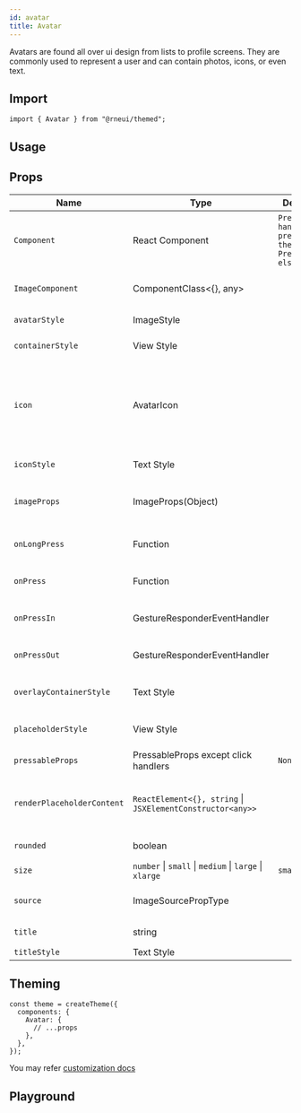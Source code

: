 ```yaml
---
id: avatar
title: Avatar
---
```



<IconsStyle />

Avatars are found all over ui design from lists to profile screens.
They are commonly used to represent a user and can contain photos, icons, or even text.

## Import

```tsx
import { Avatar } from "@rneui/themed";
```

## Usage

<Usage />

## Props

<div class='table-responsive'>

| Name                       | Type                                                       | Default                                           | Description                                                                                                                                                  |
| -------------------------- | ---------------------------------------------------------- | ------------------------------------------------- | ------------------------------------------------------------------------------------------------------------------------------------------------------------ |
| `Component`                | React Component                                            | `Press handlers present then Pressable else View` | Component for enclosing element (eg: TouchableHighlight, View, etc).                                                                                         |
| `ImageComponent`           | ComponentClass<{}, any>                                    |                                                   | Custom ImageComponent for Avatar.                                                                                                                            |
| `avatarStyle`              | ImageStyle                                                 |                                                   | Style for avatar image.                                                                                                                                      |
| `containerStyle`           | View Style                                                 |                                                   | Styling for outer container.                                                                                                                                 |
| `icon`                     | AvatarIcon                                                 |                                                   | Displays an icon as the main content of the Avatar. **Cannot be used alongside title**. When used with the `source` prop it will be used as the placeholder. |
| `iconStyle`                | Text Style                                                 |                                                   | Extra styling for icon component.                                                                                                                            |
| `imageProps`               | ImageProps(Object)                                         |                                                   | Optional properties to pass to the avatar e.g "resizeMode".                                                                                                  |
| `onLongPress`              | Function                                                   |                                                   | Callback function when long pressing component.                                                                                                              |
| `onPress`                  | Function                                                   |                                                   | Callback function when pressing component.                                                                                                                   |
| `onPressIn`                | GestureResponderEventHandler                               |                                                   | Called when a touch is engaged before `onPress`.                                                                                                             |
| `onPressOut`               | GestureResponderEventHandler                               |                                                   | Called when a touch is released before `onPress`.                                                                                                            |
| `overlayContainerStyle`    | Text Style                                                 |                                                   | Style for the view outside image or icon.                                                                                                                    |
| `placeholderStyle`         | View Style                                                 |                                                   | Adds style to the placeholder wrapper.                                                                                                                       |
| `pressableProps`           | PressableProps except click handlers                       | `None`                                            |                                                                                                                                                              |
| `renderPlaceholderContent` | `ReactElement<{}, string` \| `JSXElementConstructor<any>>` |                                                   | Custom placeholder element (by default, it's the title).                                                                                                     |
| `rounded`                  | boolean                                                    |                                                   | Makes the avatar circular.                                                                                                                                   |
| `size`                     | `number` \| `small` \| `medium` \| `large` \| `xlarge`     | `small`                                           | Size of the avatar.                                                                                                                                          |
| `source`                   | ImageSourcePropType                                        |                                                   | Image source to be displayed on avatar.                                                                                                                      |
| `title`                    | string                                                     |                                                   | Renders title in the placeholder.                                                                                                                            |
| `titleStyle`               | Text Style                                                 |                                                   | Style for the title.                                                                                                                                         |

</div>

## Theming

```tsx
const theme = createTheme({
  components: {
    Avatar: {
      // ...props
    },
  },
});
```

You may refer [customization docs](../customization)

## Playground

<Play />
